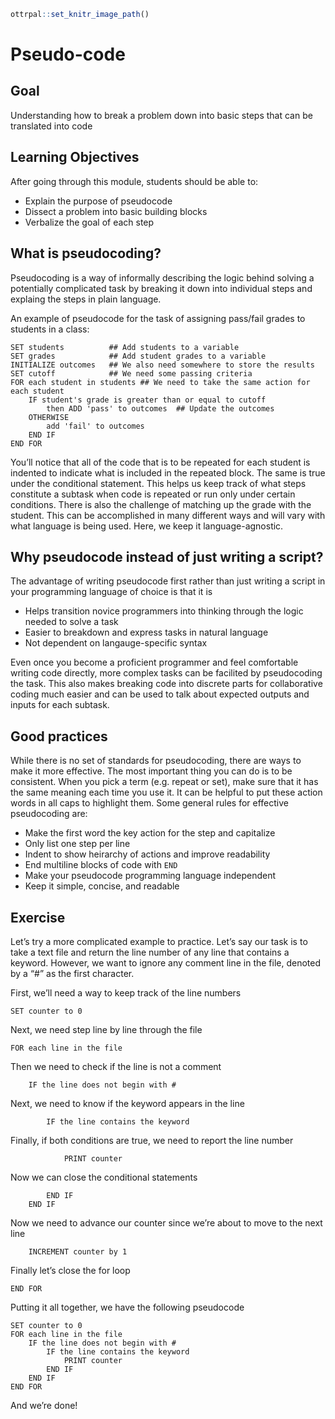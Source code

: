 ```r
ottrpal::set_knitr_image_path()
```

# Pseudo-code

## Goal

Understanding how to break a problem down into basic steps that can be translated into code

## Learning Objectives

After going through this module, students should be able to:

* Explain the purpose of pseudocode
* Dissect a problem into basic building blocks
* Verbalize the goal of each step

## What is pseudocoding?

Pseudocoding is a way of informally describing the logic behind solving a potentially complicated task by breaking it down into individual steps and explaing the steps in plain language.

An example of pseudocode for the task of assigning pass/fail grades to students in a class:

```
SET students          ## Add students to a variable
SET grades            ## Add student grades to a variable
INITIALIZE outcomes   ## We also need somewhere to store the results
SET cutoff            ## We need some passing criteria
FOR each student in students ## We need to take the same action for each student
    IF student's grade is greater than or equal to cutoff
        then ADD 'pass' to outcomes  ## Update the outcomes
    OTHERWISE
        add 'fail' to outcomes
    END IF
END FOR
```

You'll notice that all of the code that is to be repeated for each student is indented to indicate what is included in the repeated block. The same is true under the conditional statement. This helps us keep track of what steps constitute a subtask when code is repeated or run only under certain conditions. There is also the challenge of matching up the grade with the student. This can be accomplished in many different ways and will vary with what language is being used. Here, we keep it language-agnostic.

## Why pseudocode instead of just writing a script?

The advantage of writing pseudocode first rather than just writing a script in your programming language of choice is that it is

* Helps transition novice programmers into thinking through the logic needed to solve a task
* Easier to breakdown and express tasks in natural language
* Not dependent on langauge-specific syntax

Even once you become a proficient programmer and feel comfortable writing code directly, more complex tasks can be facilited by pseudocoding the task. This also makes breaking code into discrete parts for collaborative coding much easier and can be used to talk about expected outputs and inputs for each subtask.

## Good practices

While there is no set of standards for pseudocoding, there are ways to make it more effective. The most important thing you can do is to be consistent. When you pick a term (e.g. repeat or set), make sure that it has the same meaning each time you use it. It can be helpful to put these action words in all caps to highlight them. Some general rules for effective pseudocoding are:

* Make the first word the key action for the step and capitalize
* Only list one step per line
* Indent to show heirarchy of actions and improve readability
* End multiline blocks of code with `END`
* Make your pseudocode programming language independent
* Keep it simple, concise, and readable

## Exercise

Let's try a more complicated example to practice. Let's say our task is to take a text file and return the line number of any line that contains a keyword. However, we want to ignore any comment line in the file, denoted by a "#" as the first character.

First, we'll need a way to keep track of the line numbers

```
SET counter to 0
```

Next, we need step line by line through the file

```
FOR each line in the file
```

Then we need to check if the line is not a comment

```
    IF the line does not begin with #
```

Next, we need to know if the keyword appears in the line

```
        IF the line contains the keyword
```

Finally, if both conditions are true, we need to report the line number

```
            PRINT counter
```

Now we can close the conditional statements

```
        END IF
    END IF
```

Now we need to advance our counter since we're about to move to the next line

```
    INCREMENT counter by 1
```

Finally let's close the for loop

```
END FOR
```

Putting it all together, we have the following pseudocode

```
SET counter to 0
FOR each line in the file
    IF the line does not begin with #
        IF the line contains the keyword
            PRINT counter
        END IF
    END IF
END FOR
```

And we're done!